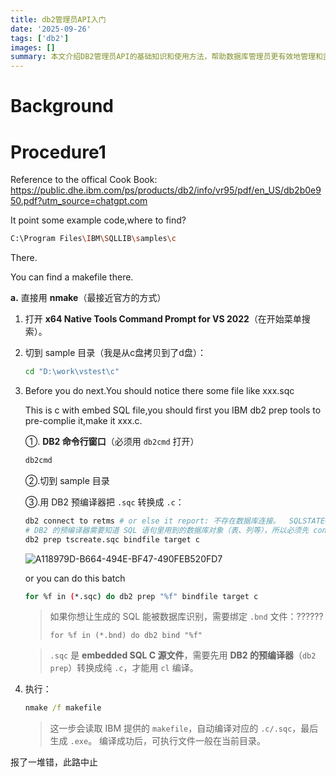 ```yaml
---
title: db2管理员API入门
date: '2025-09-26'
tags: ['db2']
images: []
summary: 本文介绍DB2管理员API的基础知识和使用方法，帮助数据库管理员更有效地管理和监控DB2数据库系统。
---
```


# Background





# Procedure1

Reference to the offical Cook Book: https://public.dhe.ibm.com/ps/products/db2/info/vr95/pdf/en_US/db2b0e950.pdf?utm_source=chatgpt.com

It point some example code,where to find?

```bash
C:\Program Files\IBM\SQLLIB\samples\c
```

There.

You can find a makefile there.

**a.** 直接用 **nmake**（最接近官方的方式）

1. 打开 **x64 Native Tools Command Prompt for VS 2022**（在开始菜单搜索）。

2. 切到 sample 目录（我是从c盘拷贝到了d盘）：

   ```bat
   cd "D:\work\vstest\c"
   ```

3. Before you do next.You should notice there some file like xxx.sqc

   This is c with embed SQL file,you should first you IBM db2 prep tools to pre-complie it,make it xxx.c.

   ①. **DB2 命令行窗口**（必须用 `db2cmd` 打开）

   ```bash
   db2cmd
   ```

   ②.切到 sample 目录

   ③.用 DB2 预编译器把 `.sqc` 转换成 `.c`：

   ```bash
   db2 connect to retms # or else it report: 不存在数据库连接。  SQLSTATE=08003
   # DB2 的预编译器需要知道 SQL 语句里用到的数据库对象（表、列等），所以必须先 connect
   db2 prep tscreate.sqc bindfile target c
   ```

   ![A118979D-B664-494E-BF47-490FEB520FD7](/static/images/a/A118979D-B664-494E-BF47-490FEB520FD7.png)

   or you can do this batch

   ```bash
   for %f in (*.sqc) do db2 prep "%f" bindfile target c
   ```

   > 如果你想让生成的 SQL 能被数据库识别，需要绑定 `.bnd` 文件：??????
   >
   > ```
   > for %f in (*.bnd) do db2 bind "%f"
   > ```

   

   > `.sqc` 是 **embedded SQL C 源文件**，需要先用 **DB2 的预编译器**（`db2 prep`）转换成纯 `.c`，才能用 `cl` 编译。

4. 执行：

   ```bat
   nmake /f makefile
   ```

   > 这一步会读取 IBM 提供的 `makefile`，自动编译对应的 `.c/.sqc`，最后生成 `.exe`。
   >  编译成功后，可执行文件一般在当前目录。

报了一堆错，此路中止

# 